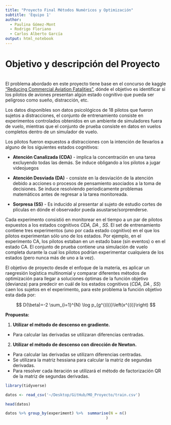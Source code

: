 ```yaml
---
title: "Proyecto Final Métodos Numéricos y Optimización"
subtitle: 'Equipo 1'
author:
  - Paulina Gómez-Mont
  - Rodrigo Floriano
  - Carlos Alberto García
output: html_notebook
---
```



# Objetivo y descripción del Proyecto
\
El problema abordado en este proyecto tiene base en el concurso de kaggle ["Reducing Commercial Aviation Fatalities"](https://www.kaggle.com/c/reducing-commercial-aviation-fatalities/overview), dónde el objetivo es identificar si los pilotos de aviones presentan algún estado cognitivo que pueda ser peligroso como sueño, distracción, etc. 

Los datos disponibles son datos psicológicos de 18 pilotos que fueron sujetos a distracciones, el conjunto de entrenamiento consiste en experimentos controlados obtenidos en un ambiente de simuladores fuera de vuelo, mientras que el conjunto de prueba consiste en datos en vuelos completos dentro de un simulador de vuelo.

Los pilotos fueron expuestos a distracciones con la intención de llevarlos a alguno de los siguientes estados cognitivos:

+ **Atención Canalizada (CDA)** - implica la concentración en una tarea excluyendo todas las demás. Se induce obligando a los pilotos a jugar videojuegos  

+ **Atención Desviada (DA)** - consiste en la desviación de la atención debido a acciones o procesos  de pensamiento asociados a la toma de decisiones. Se induce resolviendo periodicamente problemas matemáticos antes de regresar a la tarea monitoreada.

+ **Sorpresa (SS)** - Es inducido al presentar al sujeto de estudio cortes de plículas en dónde el observador pueda asustarse/sorprenderse.


Cada experimento consistió en monitorear en el tiempo a un par de pilotos expuestos a los estados cognitivos *CDA, DA , SS*. El set de entrenamiento contiene tres experimentos (uno por cada estado cognitivo) en el que los pilotos experimentan sólo uno de los estados. Por ejemplo, en el experimento CA, los pilotos estaban en un estado base (sin eventos) o en el estado CA. El conjunto de prueba contiene una simulación de vuelo completa durante la cual los pilotos podrían experimentar cualquiera de los estados (pero nunca más de uno a la vez).

El objetivo de proyecto desde el enfoque de la materia, es aplicar un raegresión logística multinomial y comparar diferentes métodos de optimización para llegar a soluciones óptimas de la función objetivo (devianza) para predecir en cuál de los estados cognitivos (*CDA, DA , SS*) caen los sujetos en el experimento, para este problema la función objetivo esta dada por:



$$
D(\beta)=-2 \sum_{i=1}^{N} \log p_{g^{(i)}}\left(x^{(i)}\right)
$$



**Propuesta:**

1. **Utilizar el método de descenso en gradiente.**
  + Para calcular las derivadas se utilizaran diferencias centradas.

2. **Utilizar el método de descenso con dirección de Newton.**
  + Para calcular las derivadas se utilizarn diferencias centradas.
  + Se utilizara la matriz hessiana para calcular la matriz de segundas derivadas.
  + Para resolver cada iteración se utilizará el método de factorización QR de la matriz de segundas derivadas.


```r
library(tidyverse)
```


```r
datos <- read_csv('~/Desktop/GitHub/MO_Proyecto/train.csv')

head(datos)
```



```r
datos %>% group_by(experiment) %>%  summarise(N = n()
                                            )
```

